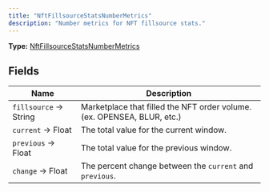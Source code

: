 ```yaml
---
title: "NftFillsourceStatsNumberMetrics"
description: "Number metrics for NFT fillsource stats."
---
```


**Type:** [NftFillsourceStatsNumberMetrics](/api-reference/types/nftfillsourcestatsnumbermetrics)

## Fields

| Name | Description |
|------|-------------|
| `fillsource` → String | Marketplace that filled the NFT order volume. (ex. OPENSEA, BLUR, etc.) |
| `current` → Float | The total value for the current window. |
| `previous` → Float | The total value for the previous window. |
| `change` → Float | The percent change between the `current` and `previous`. |

